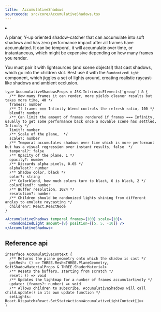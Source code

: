 ```yaml
---
title:  AccumulativeShadows
sourcecode: src/core/AccumulativeShadows.tsx
---
```


<Grid cols={4}>
  <li>
    <Codesandbox id="hxcc1x" />
  </li>
</Grid>

A planar, Y-up oriented shadow-catcher that can accumulate into soft shadows and has zero performance impact after all frames have accumulated. It can be temporal, it will accumulate over time, or instantaneous, which might be expensive depending on how many frames you render.

You must pair it with lightsources (and scene objects!) that cast shadows, which go into the children slot. Best use it with the `RandomizedLight` component, which jiggles a set of lights around, creating realistic raycast-like shadows and ambient occlusion.

```tsx
type AccumulativeShadowsProps = JSX.IntrinsicElements['group'] & {
  /** How many frames it can render, more yields cleaner results but takes more time, 40 */
  frames?: number
  /** If frames === Infinity blend controls the refresh ratio, 100 */
  blend?: number
  /** Can limit the amount of frames rendered if frames === Infinity, usually to get some performance back once a movable scene has settled, Infinity */
  limit?: number
  /** Scale of the plane,  */
  scale?: number
  /** Temporal accumulates shadows over time which is more performant but has a visual regression over instant results, false  */
  temporal?: false
  /** Opacity of the plane, 1 */
  opacity?: number
  /** Discards alpha pixels, 0.65 */
  alphaTest?: number
  /** Shadow color, black */
  color?: string
  /** Colorblend, how much colors turn to black, 0 is black, 2 */
  colorBlend?: number
  /** Buffer resolution, 1024 */
  resolution?: number
  /** Children should be randomized lights shining from different angles to emulate raycasting */
  children?: React.ReactNode
}
```

```jsx
<AccumulativeShadows temporal frames={100} scale={10}>
  <RandomizedLight amount={8} position={[5, 5, -10]} />
</AccumulativeShadows>
```

## Reference api

```tsx
interface AccumulativeContext {
  /** Returns the plane geometry onto which the shadow is cast */
  getMesh: () => THREE.Mesh<THREE.PlaneGeometry, SoftShadowMaterialProps & THREE.ShaderMaterial>
  /** Resets the buffers, starting from scratch */
  reset: () => void
  /** Updates the lightmap for a number of frames accumulartively */
  update: (frames?: number) => void
  /** Allows children to subscribe. AccumulativeShadows will call child.update() in its own update function */
  setLights: React.Dispatch<React.SetStateAction<AccumulativeLightContext[]>>
}
```
